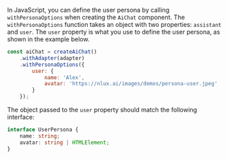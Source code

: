 In JavaScript, you can define the user persona by calling `withPersonaOptions` when creating the `AiChat` component.
The `withPersonaOptions` function takes an object with two properties: `assistant` and `user`. The `user` property is
what you use to define the user persona, as shown in the example below.

```javascript
const aiChat = createAiChat()
    .withAdapter(adapter)
    .withPersonaOptions({
        user: {
            name: 'Alex',
            avatar: 'https://nlux.ai/images/demos/persona-user.jpeg'
        }
    });
```

The object passed to the `user` property should match the following interface:

```typescript
interface UserPersona {
    name: string;
    avatar: string | HTMLElement;
}
```
